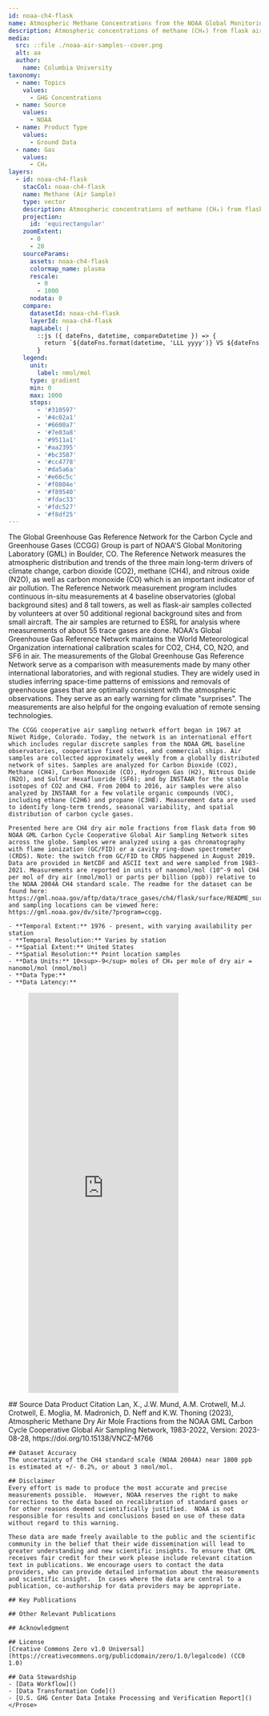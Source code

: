 ```yaml
---
id: noaa-ch4-flask
name: Atmospheric Methane Concentrations from the NOAA Global Monitoring Laboratory, 1983-2022
description: Atmospheric concentrations of methane (CH₄) from flask air samples collected over time at specific locations
media:
  src: ::file ./noaa-air-samples--cover.png
  alt: aa
  author:
    name: Columbia University
taxonomy:
  - name: Topics
    values:
      - GHG Concentrations
  - name: Source
    values:
      - NOAA
  - name: Product Type
    values:
      - Ground Data
  - name: Gas
    values:
      - CH₄
layers:
  - id: noaa-ch4-flask
    stacCol: noaa-ch4-flask
    name: Methane (Air Sample) 
    type: vector
    description: Atmospheric concentrations of methane (CH₄) from flask air samples collected over time at specific locations
    projection:
      id: 'equirectangular'
    zoomExtent:
      - 0
      - 20
    sourceParams:
      assets: noaa-ch4-flask
      colormap_name: plasma
      rescale:
        - 0
        - 1000
      nodata: 0
    compare:
      datasetId: noaa-ch4-flask
      layerId: noaa-ch4-flask
      mapLabel: |
        ::js ({ dateFns, datetime, compareDatetime }) => {
          return `${dateFns.format(datetime, 'LLL yyyy')} VS ${dateFns.format(compareDatetime, 'LLL yyyy')}`;
        }
    legend:
      unit:
        label: nmol/mol
      type: gradient
      min: 0
      max: 1000
      stops:
        - '#310597'
        - '#4c02a1'
        - '#6600a7'
        - '#7e03a8'
        - '#9511a1'
        - '#aa2395'
        - '#bc3587'
        - '#cc4778'
        - '#da5a6a'
        - '#e66c5c'
        - '#f0804e'
        - '#f89540'
        - '#fdac33'
        - '#fdc527'
        - '#f8df25'  
---
```


<Block type='wide'>
  <Prose>
    The Global Greenhouse Gas Reference Network for the Carbon Cycle and Greenhouse Gases (CCGG) Group is part of NOAA'S Global Monitoring Laboratory (GML) in Boulder, CO. The Reference Network measures the atmospheric distribution and trends of the three main long-term drivers of climate change, carbon dioxide (CO2), methane (CH4), and nitrous oxide (N2O), as well as carbon monoxide (CO) which is an important indicator of air pollution. The Reference Network measurement program includes continuous in-situ measurements at 4 baseline observatories (global background sites) and 8 tall towers, as well as flask-air samples collected by volunteers at over 50 additional regional background sites and from small aircraft. The air samples are returned to ESRL for analysis where measurements of about 55 trace gases are done. NOAA's Global Greenhouse Gas Reference Network maintains the World Meteorological Organization international calibration scales for CO2, CH4, CO, N2O, and SF6 in air. The measurements of the Global Greenhouse Gas Reference Network serve as a comparison with measurements made by many other international laboratories, and with regional studies. They are widely used in studies inferring space-time patterns of emissions and removals of greenhouse gases that are optimally consistent with the atmospheric observations. They serve as an early warning for climate "surprises". The measurements are also helpful for the ongoing evaluation of remote sensing technologies.

    The CCGG cooperative air sampling network effort began in 1967 at Niwot Ridge, Colorado. Today, the network is an international effort which includes regular discrete samples from the NOAA GML baseline observatories, cooperative fixed sites, and commercial ships. Air samples are collected approximately weekly from a globally distributed network of sites. Samples are analyzed for Carbon Dioxide (CO2), Methane (CH4), Carbon Monoxide (CO), Hydrogen Gas (H2), Nitrous Oxide (N2O), and Sulfur Hexafluoride (SF6); and by INSTAAR for the stable isotopes of CO2 and CH4. From 2004 to 2016, air samples were also analyzed by INSTAAR for a few volatile organic compounds (VOC), including ethane (C2H6) and propane (C3H8). Measurement data are used to identify long-term trends, seasonal variability, and spatial distribution of carbon cycle gases.

    Presented here are CH4 dry air mole fractions from flask data from 90 NOAA GML Carbon Cycle Cooperative Global Air Sampling Network sites across the globe. Samples were analyzed using a gas chromatography with flame ionization (GC/FID) or a cavity ring-down spectrometer (CRDS). Note: the switch from GC/FID to CRDS happened in August 2019. Data are provided in NetCDF and ASCII text and were sampled from 1983-2021. Measurements are reported in units of nanomol/mol (10^-9 mol CH4 per mol of dry air (nmol/mol) or parts per billion (ppb)) relative to the NOAA 2004A CH4 standard scale. The readme for the dataset can be found here:  https://gml.noaa.gov/aftp/data/trace_gases/ch4/flask/surface/README_surface_flask_ch4.html, and sampling locations can be viewed here: https://gml.noaa.gov/dv/site/?program=ccgg.     

    - **Temporal Extent:** 1976 - present, with varying availability per station    
    - **Temporal Resolution:** Varies by station   
    - **Spatial Extent:** United States   
    - **Spatial Resolution:** Point location samples    
    - **Data Units:** 10<sup>-9</sup> moles of CH₄ per mole of dry air = nanomol/mol (nmol/mol)
    - **Data Type:** 
    - **Data Latency:** 

  </Prose>
</Block>
<Block type="wide">
  <Figure>
    <Embed
      height="800"
      src="https://nasa-impact.github.io/noaa-viz?ghg=ch4&type=flask"
    />
  </Figure>
</Block>
<Block>
    <Prose>
    ## Source Data Product Citation
    Lan, X., J.W. Mund, A.M. Crotwell, M.J. Crotwell, E. Moglia, M. Madronich, D. Neff and K.W. Thoning (2023), Atmospheric Methane Dry Air Mole Fractions from the NOAA GML Carbon Cycle Cooperative Global Air Sampling Network, 1983-2022, Version: 2023-08-28, https://doi.org/10.15138/VNCZ-M766 

    ## Dataset Accuracy
    The uncertainty of the CH4 standard scale (NOAA 2004A) near 1800 ppb is estimated at +/- 0.2%, or about 3 nmol/mol.

    ## Disclaimer
    Every effort is made to produce the most accurate and precise measurements possible.  However, NOAA reserves the right to make corrections to the data based on recalibration of standard gases or for other reasons deemed scientifically justified.  NOAA is not responsible for results and conclusions based on use of these data without regard to this warning.

    These data are made freely available to the public and the scientific community in the belief that their wide dissemination will lead to greater understanding and new scientific insights. To ensure that GML receives fair credit for their work please include relevant citation text in publications. We encourage users to contact the data providers, who can provide detailed information about the measurements and scientific insight.  In cases where the data are central to a publication, co-authorship for data providers may be appropriate.
 
    ## Key Publications

    ## Other Relevant Publications    
    
    ## Acknowledgment
    
    ## License
    [Creative Commons Zero v1.0 Universal](https://creativecommons.org/publicdomain/zero/1.0/legalcode) (CC0 1.0)
  
    ## Data Stewardship
    - [Data Workflow]()
    - [Data Transformation Code]()
    - [U.S. GHG Center Data Intake Processing and Verification Report]()
    </Prose>
</Block>